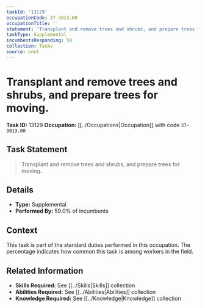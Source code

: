 ```yaml
---
taskId: '13129'
occupationCode: 37-3013.00
occupationTitle: ''
statement: 'Transplant and remove trees and shrubs, and prepare trees for moving.'
taskType: Supplemental
incumbentsResponding: 59
collection: Tasks
source: onet
---
```

# Transplant and remove trees and shrubs, and prepare trees for moving.

**Task ID:** 13129
**Occupation:** [[../Occupations|Occupation]] with code `37-3013.00`

## Task Statement

> Transplant and remove trees and shrubs, and prepare trees for moving.

## Details

- **Type:** Supplemental
- **Performed By:** 59.0% of incumbents

## Context

This task is part of the standard duties performed in this occupation. The percentage indicates how common this task is among workers in the field.

## Related Information

- **Skills Required:** See [[../Skills|Skills]] collection
- **Abilities Required:** See [[../Abilities|Abilities]] collection
- **Knowledge Required:** See [[../Knowledge|Knowledge]] collection
